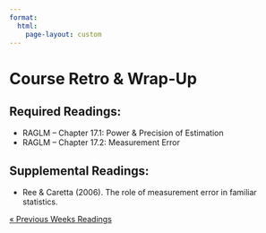 ```yaml
---
format: 
  html:
    page-layout: custom
---
```

<div class="page-readings">
<h1 class="h1-reading"> Course Retro & Wrap-Up </h1>
<h2 class="h2-reading">Required Readings:</h2>
<ul class="ul-reading">
<li>RAGLM -- Chapter 17.1: Power & Precision of Estimation</li>
<li>RAGLM -- Chapter 17.2: Measurement Error</li>
</ul>

<h2 class="h2-reading">Supplemental Readings:</h2>
<ul class="ul-reading">
<li>Ree & Caretta (2006). The role of measurement error in familiar statistics.</li>
</ul>

<div class = "prev-next-container">
<a class="prev-next" href="reading-14.html">&laquo; Previous Weeks Readings</a>
</div>

</div>
